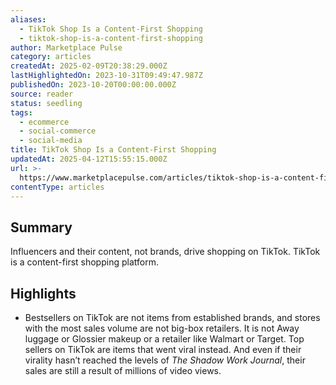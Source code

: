 ```yaml
---
aliases:
  - TikTok Shop Is a Content-First Shopping
  - tiktok-shop-is-a-content-first-shopping
author: Marketplace Pulse
category: articles
createdAt: 2025-02-09T20:38:29.000Z
lastHighlightedOn: 2023-10-31T09:49:47.987Z
publishedOn: 2023-10-20T00:00:00.000Z
source: reader
status: seedling
tags:
  - ecommerce
  - social-commerce
  - social-media
title: TikTok Shop Is a Content-First Shopping
updatedAt: 2025-04-12T15:55:15.000Z
url: >-
  https://www.marketplacepulse.com/articles/tiktok-shop-is-a-content-first-shopping?s=31
contentType: articles
---
```

## Summary

Influencers and their content, not brands, drive shopping on TikTok. TikTok is a content-first shopping platform.

## Highlights

- Bestsellers on TikTok are not items from established brands, and stores with the most sales volume are not big-box retailers. It is not Away luggage or Glossier makeup or a retailer like Walmart or Target. Top sellers on TikTok are items that went viral instead. And even if their virality hasn’t reached the levels of _The Shadow Work Journal_, their sales are still a result of millions of video views.
